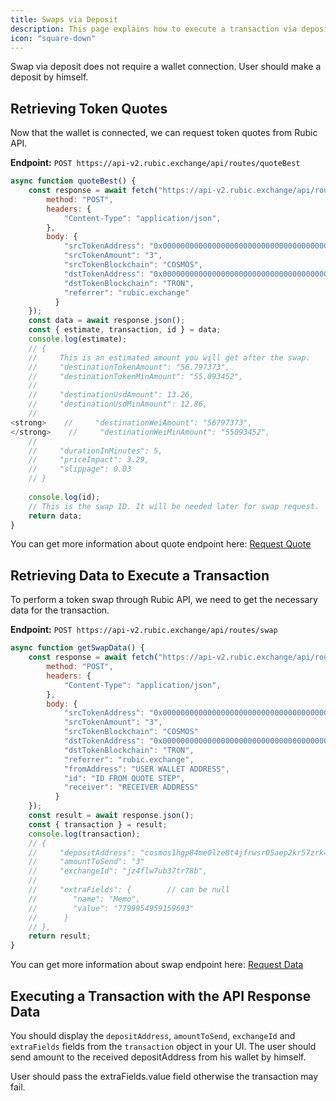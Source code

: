 ```yaml
---
title: Swaps via Deposit
description: This page explains how to execute a transaction via deposit using Rubic API.
icon: "square-down"
---
```


<Note>
Swap via deposit does not require a wallet connection. User should make a deposit by himself.
</Note>

## Retrieving Token Quotes

Now that the wallet is connected, we can request token quotes from Rubic API.

**Endpoint:** `POST https://api-v2.rubic.exchange/api/routes/quoteBest`

```javascript
async function quoteBest() {
    const response = await fetch("https://api-v2.rubic.exchange/api/routes/quoteBest", {
        method: "POST",
        headers: {
            "Content-Type": "application/json",
        },
        body: {
            "srcTokenAddress": "0x0000000000000000000000000000000000000000",
            "srcTokenAmount": "3",
            "srcTokenBlockchain": "COSMOS",
            "dstTokenAddress": "0x0000000000000000000000000000000000000000",
            "dstTokenBlockchain": "TRON",
            "referrer": "rubic.exchange"
          }
    });
    const data = await response.json();
    const { estimate, transaction, id } = data;
    console.log(estimate);
    // {
    //     This is an estimated amount you will get after the swap.
    //     "destinationTokenAmount": "56.797373",
    //     "destinationTokenMinAmount": "55.093452",
    //
    //     "destinationUsdAmount": 13.26,
    //     "destinationUsdMinAmount": 12.86,
    //
<strong>    //     "destinationWeiAmount": "56797373",
</strong>    //     "destinationWeiMinAmount": "55093452",
    //
    //     "durationInMinutes": 5,
    //     "priceImpact": 3.29,
    //     "slippage": 0.03
    // }
    
    console.log(id);
    // This is the swap ID. It will be needed later for swap request.
    return data;
}
```

You can get more information about quote endpoint here: [Request Quote](https://dev-docs.rubic.exchange/docs/api-docs/request-quote)

## Retrieving Data to Execute a Transaction

To perform a token swap through Rubic API, we need to get the necessary data for the transaction.

**Endpoint:** `POST https://api-v2.rubic.exchange/api/routes/swap`

```javascript
async function getSwapData() {
    const response = await fetch("https://api-v2.rubic.exchange/api/routes/swap", {
        method: "POST",
        headers: {
            "Content-Type": "application/json",
        },
        body: {
            "srcTokenAddress": "0x0000000000000000000000000000000000000000",
            "srcTokenAmount": "3",
            "srcTokenBlockchain": "COSMOS"
            "dstTokenAddress": "0x0000000000000000000000000000000000000000",
            "dstTokenBlockchain": "TRON",
            "referrer": "rubic.exchange",
            "fromAddress": "USER WALLET ADDRESS",
            "id": "ID FROM QUOTE STEP",
            "receiver": "RECEIVER ADDRESS"
          }
    });
    const result = await response.json();
    const { transaction } = result;
    console.log(transaction);
    // {
    //     "depositAddress": "cosmos1hgp84me0lze8t4jfrwsr05aep2kr57zrk4gecx",
    //     "amountToSend": "3"
    //     "exchangeId": "jz4flw7ub37tr78b",
    //     
    //     "extraFields": {        // can be null
    //        "name": "Memo",
    //        "value": "7799954959159693"
    //      }
    // },
    return result;
}
```

You can get more information about swap endpoint here: [Request Data](https://dev-docs.rubic.exchange/docs/api-docs/request-data)

## Executing a Transaction with the API Response Data

You should display the `depositAddress`, `amountToSend`, `exchangeId` and `extraFields` fields from the `transaction` object in your UI. The user should send amount to the received depositAddress from his wallet by himself.&#x20;

<Note>
User should pass the extraFields.value field otherwise the transaction may fail.
</Note>